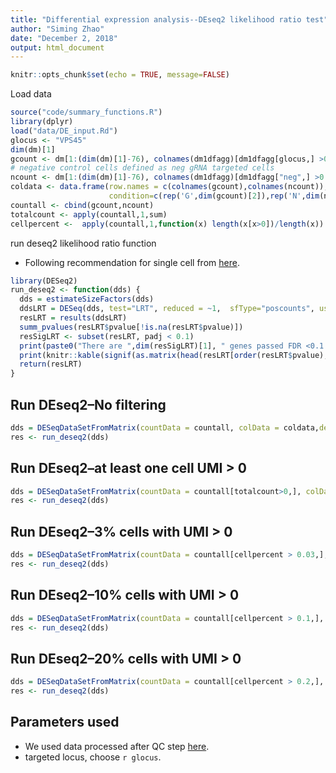 ```yaml
---
title: "Differential expression analysis--DEseq2 likelihood ratio test"
author: "Siming Zhao"
date: "December 2, 2018"
output: html_document
---
```


```r
knitr::opts_chunk$set(echo = TRUE, message=FALSE)
```

Load data
```r
source("code/summary_functions.R")
library(dplyr)
load("data/DE_input.Rd")
glocus <- "VPS45"
dim(dm)[1]
gcount <- dm[1:(dim(dm)[1]-76), colnames(dm1dfagg)[dm1dfagg[glocus,] >0 & nlocus==1]]
# negative control cells defined as neg gRNA targeted cells
ncount <- dm[1:(dim(dm)[1]-76), colnames(dm1dfagg)[dm1dfagg["neg",] >0 & nlocus==1]]
coldata <- data.frame(row.names = c(colnames(gcount),colnames(ncount)),     
                      condition=c(rep('G',dim(gcount)[2]),rep('N',dim(ncount)[2])))
countall <- cbind(gcount,ncount)
totalcount <- apply(countall,1,sum)
cellpercent <-  apply(countall,1,function(x) length(x[x>0])/length(x))
```

run deseq2 likelihood ratio function  

* Following recommendation for single cell from [here](http://bioconductor.org/packages/devel/bioc/vignettes/DESeq2/inst/doc/DESeq2.html#recommendations-for-single-cell-analysis). 

```r
library(DESeq2)
run_deseq2 <- function(dds) {
  dds = estimateSizeFactors(dds)
  ddsLRT = DESeq(dds, test="LRT", reduced = ~1,  sfType="poscounts", useT=TRUE, minmu=1e-6,minReplicatesForReplace=Inf)
  resLRT = results(ddsLRT)
  summ_pvalues(resLRT$pvalue[!is.na(resLRT$pvalue)])
  resSigLRT <- subset(resLRT, padj < 0.1)
  print(paste0("There are ",dim(resSigLRT)[1], " genes passed FDR <0.1 cutoff"))
  print(knitr::kable(signif(as.matrix(head(resLRT[order(resLRT$pvalue),])),digit=2)))
  return(resLRT)
}
```

## Run DEseq2--No filtering
```r
dds = DESeqDataSetFromMatrix(countData = countall, colData = coldata,design = ~condition)
res <- run_deseq2(dds)
```
## Run DEseq2--at least one cell UMI > 0 
```r
dds = DESeqDataSetFromMatrix(countData = countall[totalcount>0,], colData = coldata,design = ~condition)
res <- run_deseq2(dds)
```
## Run DEseq2--3% cells with UMI > 0
```r
dds = DESeqDataSetFromMatrix(countData = countall[cellpercent > 0.03,], colData = coldata,design = ~condition)
res <- run_deseq2(dds)
```
## Run DEseq2--10% cells with UMI > 0
```r
dds = DESeqDataSetFromMatrix(countData = countall[cellpercent > 0.1,], colData = coldata,design = ~condition)
res <- run_deseq2(dds)
```
## Run DEseq2--20% cells with UMI > 0
```r
dds = DESeqDataSetFromMatrix(countData = countall[cellpercent > 0.2,], colData = coldata,design = ~condition)
res <- run_deseq2(dds)
```

## Parameters used
* We used data processed after QC step [here](Quality_metrics.html).  
* targeted locus, choose `r glocus`. 
